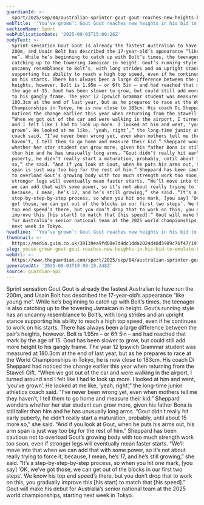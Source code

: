 ```yaml
---
guardianId: >-
  sport/2025/sep/04/australian-sprinter-gout-gout-reaches-new-heights-bid-to-emulate-bolt
webTitle: '‘You’ve grown’: Gout Gout reaches new heights in his bid to emulate Bolt'
sectionName: Sport
webPublicationDate: '2025-09-03T15:00:26Z'
bodyText: >-
  Sprint sensation Gout Gout is already the fastest Australian to have run the
  200m, and Usain Bolt has described the 17-year-old’s appearance “like young
  me”. While he’s beginning to catch up with Bolt’s times, the teenager is also
  catching up to the towering Jamaican in height. Gout’s running style has an
  uncanny resemblance to Bolt’s, with long strides and an upright stance
  supporting his ability to reach a high top speed, even if he continues to work
  on his starts. There has always been a large difference between the pair’s
  heights, however. Bolt is 1.95m – or 6ft 5in – and had reached that mark by
  the age of 15. Gout has been slower to grow, but could still add more height
  to his gangly frame. The year 12 Ipswich Grammar student was measured at
  180.3cm at the end of last year, but as he prepares to race at the World
  Championships in Tokyo, he is now close to 183cm. His coach Di Sheppard had
  noticed the change earlier this year when returning from the Stawell Gift.
  “When we got out of the car and were walking in the airport, I turned around
  and I felt like I had to look up more. I looked at him and went, ‘you’ve
  grown’. He looked at me like, ‘yeah, right’,” the long-time junior athletics
  coach said. “I’ve never been wrong yet, even when mothers tell me they
  haven’t, I tell them to go home and measure their kid.” Sheppard wonders
  whether her star student can grow more, given his father Bona is still taller
  than him and he has unusually long arms. “Gout didn’t really hit early
  puberty, he didn’t really start a maturation, probably, until about 15 more
  so,” she said. “And if you look at Gout, when he puts his arms out, his arm
  span is just way too big for the rest of him.” Sheppard has been cautious not
  to overload Gout’s growing body with too much strength work too soon, even if
  stronger legs will eventually mean faster starts. “We’ll move into that when
  we can add that with some power, so it’s not about really trying to force it,
  because, I mean, he’s 17, and he’s still growing,” she said. “It’s a
  step-by-step-by-step process, so when you hit one mark, [you say] ‘OK, we’ve
  got those, we can get out of the blocks in our first two steps’. We know his
  top end speed’s there, but you don’t drop that to work on this, you gradually
  improve this [his start] to match that [his speed].” Gout will make his debut
  for Australia’s senior national team at the 2025 world championships, starting
  next week in Tokyo.
headline: '‘You’ve grown’: Gout Gout reaches new heights in his bid to emulate Bolt'
thumbnail: >-
  https://media.guim.co.uk/39139ea9fd00e7d4dc1dda2024d48d3989c76f47/191_0_3475_2780/500.jpg
slug: youve-grown-gout-gout-reaches-new-heights-in-his-bid-to-emulate-bolt
webUrl: >-
  https://www.theguardian.com/sport/2025/sep/04/australian-sprinter-gout-gout-reaches-new-heights-bid-to-emulate-bolt
generatedAt: '2025-09-03T19:00:19.248Z'
source: guardian-api
---
```

Sprint sensation Gout Gout is already the fastest Australian to have run the 200m, and Usain Bolt has described the 17-year-old’s appearance “like young me”. While he’s beginning to catch up with Bolt’s times, the teenager is also catching up to the towering Jamaican in height. Gout’s running style has an uncanny resemblance to Bolt’s, with long strides and an upright stance supporting his ability to reach a high top speed, even if he continues to work on his starts. There has always been a large difference between the pair’s heights, however. Bolt is 1.95m – or 6ft 5in – and had reached that mark by the age of 15. Gout has been slower to grow, but could still add more height to his gangly frame. The year 12 Ipswich Grammar student was measured at 180.3cm at the end of last year, but as he prepares to race at the World Championships in Tokyo, he is now close to 183cm. His coach Di Sheppard had noticed the change earlier this year when returning from the Stawell Gift. “When we got out of the car and were walking in the airport, I turned around and I felt like I had to look up more. I looked at him and went, ‘you’ve grown’. He looked at me like, ‘yeah, right’,” the long-time junior athletics coach said. “I’ve never been wrong yet, even when mothers tell me they haven’t, I tell them to go home and measure their kid.” Sheppard wonders whether her star student can grow more, given his father Bona is still taller than him and he has unusually long arms. “Gout didn’t really hit early puberty, he didn’t really start a maturation, probably, until about 15 more so,” she said. “And if you look at Gout, when he puts his arms out, his arm span is just way too big for the rest of him.” Sheppard has been cautious not to overload Gout’s growing body with too much strength work too soon, even if stronger legs will eventually mean faster starts. “We’ll move into that when we can add that with some power, so it’s not about really trying to force it, because, I mean, he’s 17, and he’s still growing,” she said. “It’s a step-by-step-by-step process, so when you hit one mark, [you say] ‘OK, we’ve got those, we can get out of the blocks in our first two steps’. We know his top end speed’s there, but you don’t drop that to work on this, you gradually improve this [his start] to match that [his speed].” Gout will make his debut for Australia’s senior national team at the 2025 world championships, starting next week in Tokyo.
